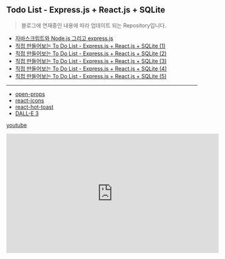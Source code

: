## Todo List - Express.js + React.js + SQLite

<blockquote>블로그에 연재중인 내용에 따라 업데이트 되는 Repository입니다.</blockquote>

- [자바스크립트와 Node.js 그리고 express.js](https://blog.illustudio.co.kr/nodejs-expressjs-introduction/)
- [직접 만들어보는 To Do List - Express.js + React.js + SQLite (1)](https://blog.illustudio.co.kr/todo-list-front-to-back-1/)
- [직접 만들어보는 To Do List - Express.js + React.js + SQLite (2)](https://blog.illustudio.co.kr/todo-list-front-to-back-2/)
- [직접 만들어보는 To Do List - Express.js + React.js + SQLite (3)](https://blog.illustudio.co.kr/todo-list-front-to-back-3)
- [직접 만들어보는 To Do List - Express.js + React.js + SQLite (4)](https://blog.illustudio.co.kr/todo-list-front-to-back-4)
- [직접 만들어보는 To Do List - Express.js + React.js + SQLite (5)](https://blog.illustudio.co.kr/todo-list-front-to-back-5)
---
- [open-props](https://open-props.style)
- [react-icons](https://react-icons.github.io/react-icons/)
- [react-hot-toast](https://react-hot-toast.com/)
- [DALL-E 3](https://openai.com/dall-e-3)

[youtube](https://youtu.be/oSrCxdj55a4?si=sBXTq4axPI7dIf7D)
<iframe width="560" height="315" src="https://www.youtube.com/embed/oSrCxdj55a4?si=jQ_YwQAozxnCzphk" title="YouTube video player" frameborder="0" allow="accelerometer; autoplay; clipboard-write; encrypted-media; gyroscope; picture-in-picture; web-share" allowfullscreen></iframe>
